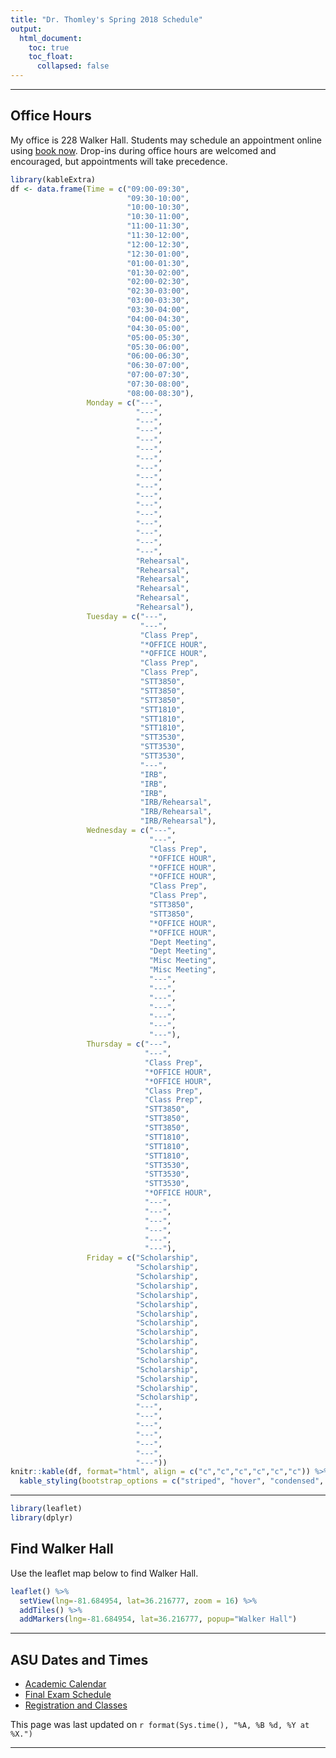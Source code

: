 ```yaml
---
title: "Dr. Thomley's Spring 2018 Schedule"
output: 
  html_document:
    toc: true
    toc_float:
      collapsed: false
---
```


* * *

## Office Hours <i class="fa fa-clock-o"></i>

My office is 228 Walker Hall. Students may schedule an appointment online using [book now](https://thomleyje.youcanbook.me/). Drop-ins during office hours are welcomed and encouraged, but appointments will take precedence.

```r
library(kableExtra)
df <- data.frame(Time = c("09:00-09:30",
                          "09:30-10:00",
                          "10:00-10:30", 
                          "10:30-11:00", 
                          "11:00-11:30", 
                          "11:30-12:00", 
                          "12:00-12:30", 
                          "12:30-01:00", 
                          "01:00-01:30",
                          "01:30-02:00",
                          "02:00-02:30",
                          "02:30-03:00",
                          "03:00-03:30",
                          "03:30-04:00",
                          "04:00-04:30",
                          "04:30-05:00",
                          "05:00-05:30",
                          "05:30-06:00",
                          "06:00-06:30",
                          "06:30-07:00",
                          "07:00-07:30",
                          "07:30-08:00",
                          "08:00-08:30"), 
                 Monday = c("---",
                            "---",
                            "---", 
                            "---", 
                            "---", 
                            "---", 
                            "---", 
                            "---", 
                            "---",
                            "---",
                            "---",
                            "---",
                            "---",
                            "---",
                            "---",
                            "---",
                            "---",
                            "Rehearsal",
                            "Rehearsal",
                            "Rehearsal",
                            "Rehearsal",
                            "Rehearsal",
                            "Rehearsal"), 
                 Tuesday = c("---",
                             "---",
                             "Class Prep", 
                             "*OFFICE HOUR", 
                             "*OFFICE HOUR", 
                             "Class Prep", 
                             "Class Prep", 
                             "STT3850", 
                             "STT3850",
                             "STT3850",
                             "STT1810",
                             "STT1810",
                             "STT1810",
                             "STT3530",
                             "STT3530",
                             "STT3530",
                             "---",
                             "IRB",
                             "IRB",
                             "IRB",
                             "IRB/Rehearsal",
                             "IRB/Rehearsal",
                             "IRB/Rehearsal"), 
                 Wednesday = c("---",
                               "---",
                               "Class Prep", 
                               "*OFFICE HOUR",
                               "*OFFICE HOUR", 
                               "*OFFICE HOUR", 
                               "Class Prep", 
                               "Class Prep", 
                               "STT3850",
                               "STT3850",
                               "*OFFICE HOUR",
                               "*OFFICE HOUR",
                               "Dept Meeting",
                               "Dept Meeting",
                               "Misc Meeting",
                               "Misc Meeting",
                               "---",
                               "---",
                               "---",
                               "---",
                               "---",
                               "---",
                               "---"), 
                 Thursday = c("---",
                              "---",
                              "Class Prep", 
                              "*OFFICE HOUR", 
                              "*OFFICE HOUR", 
                              "Class Prep", 
                              "Class Prep", 
                              "STT3850", 
                              "STT3850",
                              "STT3850",
                              "STT1810",
                              "STT1810",
                              "STT1810",
                              "STT3530",
                              "STT3530",
                              "STT3530",
                              "*OFFICE HOUR",
                              "---",
                              "---",
                              "---",
                              "---",
                              "---",
                              "---"),
                 Friday = c("Scholarship",
                            "Scholarship",
                            "Scholarship", 
                            "Scholarship", 
                            "Scholarship", 
                            "Scholarship", 
                            "Scholarship", 
                            "Scholarship", 
                            "Scholarship",
                            "Scholarship",
                            "Scholarship", 
                            "Scholarship", 
                            "Scholarship", 
                            "Scholarship", 
                            "Scholarship", 
                            "Scholarship",
                            "---",
                            "---",
                            "---",
                            "---",
                            "---",
                            "---",
                            "---"))
knitr::kable(df, format="html", align = c("c","c","c","c","c","c")) %>%
  kable_styling(bootstrap_options = c("striped", "hover", "condensed", "responsive"))
```

* * *

```r
library(leaflet)
library(dplyr)
```

## Find Walker Hall <i class="fa fa-map-marker"></i>

Use the leaflet map below to find Walker Hall.
 

```r
leaflet() %>%
  setView(lng=-81.684954, lat=36.216777, zoom = 16) %>% 
  addTiles() %>%
  addMarkers(lng=-81.684954, lat=36.216777, popup="Walker Hall") 
```

* * *

## ASU Dates and Times <i class="fa fa-calendar-check-o"></i>

<ul class="fa-ul">
  <li><i class="fa-li fa fa-calendar"></i>[Academic Calendar](https://registrar.appstate.edu/calendars-schedules/academic-calendar)</li>
  <li><i class="fa-li fa fa-list"></i>[Final Exam Schedule](https://registrar.appstate.edu/calendars-schedules/exam-schedule-0)</li>
  <li><i class="fa-li fa fa-graduation-cap"></i>[Registration and Classes](https://registrar.appstate.edu/students/registration-classes)</li>
</ul>

This page was last updated on `r format(Sys.time(), "%A, %B %d, %Y at %X.")`


* * *